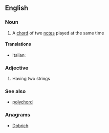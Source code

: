 ==English==

===Noun===
{{en-noun}}

# {{music}} A [[chord]] of two [[note]]s played at the same time

====Translations====
{{trans-top|bichord}}
* Italian: {{t-|it|bicordo|m}}
{{trans-mid}}
{{trans-bottom}}

===Adjective===
{{en-adj|-}}

# {{music|of a musical instrument}} Having two strings

===See also===
* [[polychord]]

===Anagrams===
* [[Dobrich#English|Dobrich]]